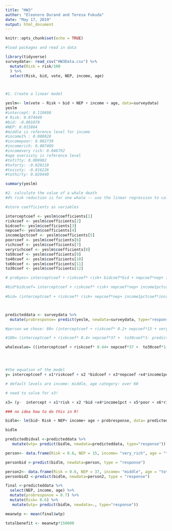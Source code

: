 ```yaml
---
title: "HW3"
author: "Eleonore Durand and Teresa Fukuda"
date: "May 17, 2019"
output: html_document
---
```


```r
knitr::opts_chunk$set(echo = TRUE)
```

```r
#load packages and read in data

library(tidyverse)
surveydata<- read_csv("HW3Data.csv") %>% 
  mutate(Risk = risk/100
  ) %>% 
  select(Risk, bid, vote, NEP, income, age)




```

```r
#1. Create a linear model

yeslm<- lm(vote ~ Risk + bid + NEP + income + age, data=surveydata)
yeslm
#intercept: 0.119698
# Risk: 0.074449
#bid: -0.001070
#NEP: 0.015864
#middle is reference level for income 
#income1% : 0.008828
#incomepoor: 0.002739
#incomerich: 0.007489
#incomevery rich: 0.046792
#age oversixty is reference level
#tofifty: 0.009982
#toforty: -0.020119
#tosixty: -0.016226 
#tothirty: 0.020440

summary(yeslm)


```

```r
#2. calculate the value of a whale death
#4% risk reduction is for one whale -- use the linear regression to calculate the change in predicted bidi when risk is reduced by 4% (the model is linear so can take this from any two points on the model, all else the same?)

#store coefficients as variables

interceptcoef <- yeslm$coefficients[1]
riskcoef <- yeslm$coefficients[2]
bidcoef<- yeslm$coefficients[3]
nepcoef<- yeslm$coefficients[4]
income1pctcoef <- yeslm$coefficients[5]
poorcoef <- yeslm$coefficients[6]
richcoef <- yeslm$coefficients[7]
veryrichcoef <- yeslm$coefficients[8]
to50coef <- yeslm$coefficients[9]
to40coef <- yeslm$coefficients[10]
to60coef <- yeslm$coefficients[11]
to30coef <- yeslm$coefficients[12]

# probyes= interceptcoef + riskcoef* risk+ bidcoef*bid + nepcoef*nep+ income1pctcoef*income1pct + poorcoef*poor+ richcoef*rich + veryrichcoef*very rich + to50coef*to50 + to40coef * to40 + to60coef*to60 + to30coef*to30

#bid*bidcoef= interceptcoef + riskcoef* risk+ nepcoef*nep+ income1pctcoef*income1pct + poorcoef*poor+ richcoef*rich + veryrichcoef*very rich + to50coef*to50 + to40coef * to40 + to60coef*to60 + to30coef*to30- probyes
 
#bid= (interceptcoef + riskcoef* risk+ nepcoef*nep+ income1pctcoef*income1pct + poorcoef*poor+ richcoef*rich + veryrichcoef*very rich + to50coef*to50 + to40coef * to40 + to60coef*to60 + to30coef*to30- probyes)/-bidcoef



predicteddata <- surveydata %>% 
  mutate(probresponse= predict(yeslm, newdata=surveydata, type="response"))

#person we chose: 80= (interceptcoef + riskcoef* 0.2+ nepcoef*15 + veryrichcoef*1 + to30coef*1- predicteddata$probresponse[1])/-bidcoef

#100= (interceptcoef + riskcoef* 0.4+ nepcoef*37 +  to30coef*1- predicteddata$probresponse[2])/-bidcoef

whalevalue= ((interceptcoef + riskcoef* 0.44+ nepcoef*37 +  to30coef*1- predicteddata$probresponse[2])/-bidcoef)-((interceptcoef + riskcoef* 0.4+ nepcoef*37 +  to30coef*1- predicteddata$probresponse[2])/-bidcoef)




#the equation of the model
y= interceptcoef + x1*riskcoef + x2 *bidcoef + x3*nepcoef +x4*income1pctcoef + x5*poorcoef + x6*richcoef + x7* veryrichcoef + x6*to50coef +x7*to40coef +x8*to60coef +x9*to30coef

# default levels are income: middle, age category: over 60

# need to solve for x3!

x3= (y-  intercept + x1*risk + x2 *bid +x4*income1pct + x5*poor + x6*rich + x7* veryrich + x6*to50 +x7*to40 +x8*to60 +x9*to30)/nep

### no idea how to do this in R!

bidlm<- lm(bid~ Risk + NEP+ income+ age + probresponse, data= predicteddata)

bidlm

predictedbidval <-predicteddata %>% 
   mutate(wtp= predict(bidlm, newdata=predicteddata, type="response"))

person<- data.frame(Risk = 0.6, NEP = 15, income= "very_rich", age = "tothirty", probresponse = 0.7)

personbid <-predict(bidlm, newdata=person, type = "response")

person2<- data.frame(Risk = 0.6, NEP = 37, income= "middle", age = "tothirty", probresponse = 0.7)
personbid2 <-predict(bidlm, newdata=person2, type = "response")

final <-predicteddata %>% 
  select(NEP, income, age) %>% 
  mutate(probresponse = 0.7) %>% 
  mutate(Risk= 0.6) %>% 
   mutate(wtp= predict(bidlm, newdata=., type="response"))

meanwtp <- mean(final$wtp)

totalbenefit <- meanwtp*150000
 
```

